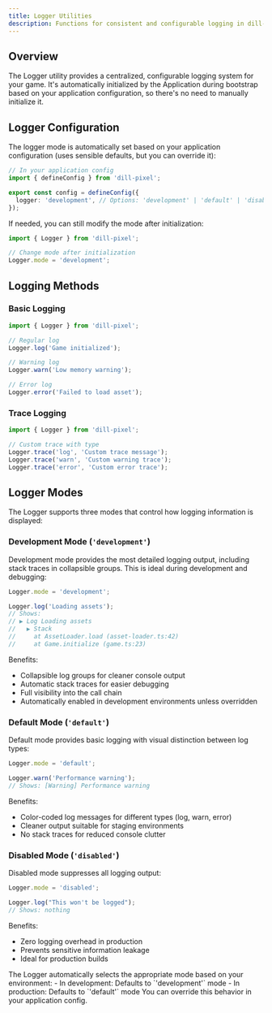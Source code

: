 ```yaml
---
title: Logger Utilities
description: Functions for consistent and configurable logging in dill-pixel
---
```



## Overview

The Logger utility provides a centralized, configurable logging system for your game. It's automatically initialized by the Application during bootstrap based on your application configuration, so there's no need to manually initialize it.

## Logger Configuration

The logger mode is automatically set based on your application configuration (uses sensible defaults, but you can override it):

```ts
// In your application config
import { defineConfig } from 'dill-pixel';

export const config = defineConfig({
  logger: 'development', // Options: 'development' | 'default' | 'disabled'
});
```

If needed, you can still modify the mode after initialization:

```ts
import { Logger } from 'dill-pixel';

// Change mode after initialization
Logger.mode = 'development';
```

## Logging Methods

### Basic Logging

```ts
import { Logger } from 'dill-pixel';

// Regular log
Logger.log('Game initialized');

// Warning log
Logger.warn('Low memory warning');

// Error log
Logger.error('Failed to load asset');
```

### Trace Logging

```ts
import { Logger } from 'dill-pixel';

// Custom trace with type
Logger.trace('log', 'Custom trace message');
Logger.trace('warn', 'Custom warning trace');
Logger.trace('error', 'Custom error trace');
```

## Logger Modes

The Logger supports three modes that control how logging information is displayed:

### Development Mode (`'development'`)

Development mode provides the most detailed logging output, including stack traces in collapsible groups. This is ideal during development and debugging:

```ts
Logger.mode = 'development';

Logger.log('Loading assets');
// Shows:
// ▶ Log Loading assets
//   ▶ Stack
//     at AssetLoader.load (asset-loader.ts:42)
//     at Game.initialize (game.ts:23)
```

Benefits:

- Collapsible log groups for cleaner console output
- Automatic stack traces for easier debugging
- Full visibility into the call chain
- Automatically enabled in development environments unless overridden

### Default Mode (`'default'`)

Default mode provides basic logging with visual distinction between log types:

```ts
Logger.mode = 'default';

Logger.warn('Performance warning');
// Shows: [Warning] Performance warning
```

Benefits:

- Color-coded log messages for different types (log, warn, error)
- Cleaner output suitable for staging environments
- No stack traces for reduced console clutter

### Disabled Mode (`'disabled'`)

Disabled mode suppresses all logging output:

```ts
Logger.mode = 'disabled';

Logger.log("This won't be logged");
// Shows: nothing
```

Benefits:

- Zero logging overhead in production
- Prevents sensitive information leakage
- Ideal for production builds

<Aside type="tip">
  The Logger automatically selects the appropriate mode based on your environment: - In development: Defaults to
  `'development'` mode - In production: Defaults to `'default'` mode You can override this behavior in your application
  config.
</Aside>

